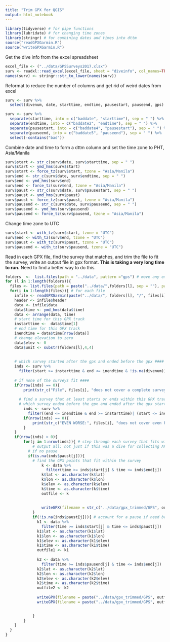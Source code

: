 ```yaml
---
title: "Trim GPX for QGIS"
output: html_notebook
---
```


```r
library(tidyverse) # for pipe functions
library(lubridate) # for changing time zones
library(stringr) # for combining dates and times into dttm
source("readGPXGarmin.R")
source("writeGPXGarmin.R")
```
  
Get the dive info from the excel spreadsheet
```r
excel_file <- ("../data/GPSSurveys2017.xlsx")
surv <- readxl::read_excel(excel_file, sheet = "diveinfo", col_names=TRUE)
names(surv) <- stringr::str_to_lower(names(surv))
```
  
Reformat to reduce the number of columns and get rid of weird dates from excel
```r
surv <- surv %>% 
  select(divenum, date, starttime, endtime, pausestart, pauseend, gps)

surv <- surv %>% 
  separate(starttime, into = c("baddate", "starttime"), sep = " ") %>%
  separate(endtime, into = c("baddate2", "endtime"), sep = " ") %>%
  separate(pausestart, into = c("baddate4", "pausestart"), sep = " ") %>%
  separate(pauseend, into = c("baddate5", "pauseend"), sep = " ") %>% 
  select(-contains("bad")) 
```
Combine date and time to form a dttm column and set the time zone to PHT, Asia/Manila
```r
surv$start <- str_c(surv$date, surv$starttime, sep = " ")  
surv$start <- ymd_hms(surv$start)
surv$start <- force_tz(surv$start, tzone = "Asia/Manila")
surv$end <- str_c(surv$date, surv$endtime, sep = " ")  
surv$end <- ymd_hms(surv$end)
surv$end <- force_tz(surv$end, tzone = "Asia/Manila")
surv$paust <- str_c(surv$date, surv$pausestart, sep = " ")  
surv$paust <- ymd_hms(surv$paust)
surv$paust <- force_tz(surv$paust, tzone = "Asia/Manila")
surv$pausend <- str_c(surv$date, surv$pauseend, sep = " ")  
surv$pausend <- ymd_hms(surv$pausend)
surv$pausend <- force_tz(surv$pausend, tzone = "Asia/Manila")
```
Change time zone to UTC 
```r
surv$start <- with_tz(surv$start, tzone = "UTC")
surv$end <- with_tz(surv$end, tzone = "UTC")
surv$paust <- with_tz(surv$paust, tzone = "UTC")
surv$pausend <- with_tz(surv$pausend, tzone = "UTC")
```
Read in each GPX file, find the survey that matches, and trim the file to fit the survey, write an output file in gpx format.  **This is taking a very long time to run.**  Need to find a better way to do this.
```r
folders  <-  list.files(path = "../data", pattern ="gps") # move any empty folders out of the data folder
for (l in 1:length(folders)){
  files <- list.files(path = paste("../data/",folders[l], sep = ""), pattern = "*Track*")
  for(i in 1:length(files)){ # for each file
	infile <- readGPXGarmin(paste("../data/", folders[l], "/", files[i], sep="")) 
	header <- infile$header
	data <- infile$data
	data$time <- ymd_hms(data$time)
	data <- arrange(data, time)
	# start time for this GPX track
	instarttime <-  data$time[1]
	# end time for this GPX track
	inendtime = data$time[nrow(data)]
	# change elevation to zero
	data$elev <- 0
	data$unit <- substr(folders[l],4,4)
	
	
	# which survey started after the gpx and ended before the gpx ####
	inds <- surv %>% 
	  filter(start >= instarttime & end <= inendtime & !is.na(divenum))
	
	# if none of the surveys fit ####
	if(nrow(inds) == 0){
		print(str_c("File", files[i], "does not cover a complete survey"))
	  
	  # find a survey that at least starts or ends within this GPX track
	  # which survey ended before the gpx and ended after the gpx started or started before the gpx ended and started after the gpx started
		inds <- surv %>% 
		  filter((end <= inendtime & end >= instarttime)| (start <= inendtime & start >= instarttime))
		if(nrow(inds) == 0){
			print(str_c("EVEN WORSE:", files[i], "does not cover even PART of a survey"))
		}
	}
	if(nrow(inds) > 0){
		for(j in 1:nrow(inds)){ # step through each survey that fits within this track (one or more)
			# output all: not just if this was a dive for collecting APCL
		  # if no pause
		  if(is.na(inds$paust[j])){ 
		    # find the GPX points that fit within the survey
				k <- data %>% 
				  filter(time >= inds$start[j] & time <= inds$end[j])
				k$lat <- as.character(k$lat)
				k$lon <- as.character(k$lon)
				k$elev <- as.character(k$elev)
				k$time <- as.character(k$time)
				outfile <- k
			
				
				writeGPX(filename = str_c("../data/gpx_trimmed/GPS", outfile$unit[1], "_", inds$divenum[j], "_", files[i], sep=""), outfile = outfile)
			}
			if(!is.na(inds$paust[j])){ # account for a pause if need be
			  k1 <- data %>% 
			    filter(time >= inds$start[j] & time <= inds$paust[j])
			  k1$lat <- as.character(k1$lat)
			  k1$lon <- as.character(k1$lon)
			  k1$elev <- as.character(k1$elev)
			  k1$time <- as.character(k1$time)
			  outfile1 <- k1
				
			  k2 <- data %>% 
			    filter(time >= inds$pausend[j] & time <= inds$end[j])
			  k2$lat <- as.character(k2$lat)
			  k2$lon <- as.character(k2$lon)
			  k2$elev <- as.character(k2$elev)
			  k2$time <- as.character(k2$time)
			  outfile2 <- k2
			
			  writeGPX(filename = paste("../data/gpx_trimmed/GPS", outfile$unit[1], "_",inds$divenum[j], "_", files[i], '_1.gpx', sep=''), outfile = outfile1) # write as two tracks
			  writeGPX(filename = paste("../data/gpx_trimmed/GPS", outfile$unit[1], "_",inds$divenum[j], "_", files[i], '_2.gpx', sep=''), outfile = outfile2)
			  

			}
		}
	}
  }
}
```


